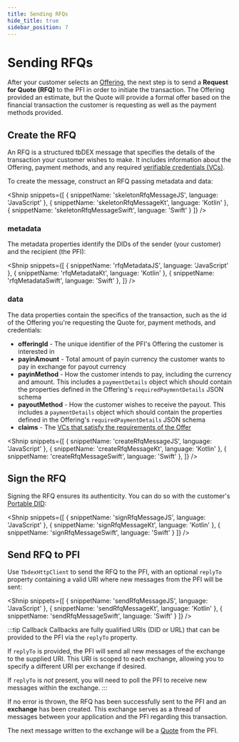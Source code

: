 ```yaml
---
title: Sending RFQs
hide_title: true
sidebar_position: 7
---
```


<LanguageSwitcher languages="JavaScript, Kotlin, Swift" />

# Sending RFQs

After your customer selects an [Offering](/docs/tbdex/pfi/creating-offerings), the next step is to send a **Request for Quote (RFQ)** to the PFI in order to initiate the transaction.
The Offering provided an estimate, but the Quote will provide a formal offer based on the financial transaction the customer is requesting as well as the payment methods provided.

## Create the RFQ
An RFQ is a structured tbDEX message that specifies the details of the transaction your customer wishes to make.
It includes information about the Offering, payment methods, and any required [verifiable credentials (VCs)](/docs/tbdex/wallet/managing-credentials).

To create the message, construct an RFQ passing metadata and data:

<Shnip
  snippets={[
    { snippetName: 'skeletonRfqMessageJS', language: 'JavaScript' },
    { snippetName: 'skeletonRfqMessageKt', language: 'Kotlin' },
    { snippetName: 'skeletonRfqMessageSwift', language: 'Swift' }
  ]}
/>

### metadata
The metadata properties identify the DIDs of the sender (your customer) and the recipient (the PFI):

<Shnip
  snippets={[
    { snippetName: 'rfqMetadataJS', language: 'JavaScript' },
    { snippetName: 'rfqMetadataKt', language: 'Kotlin' },
    { snippetName: 'rfqMetadataSwift', language: 'Swift' },
  ]}
/>

### data
The data properties contain the specifics of the transaction, such as the id of the Offering you're requesting the Quote for, payment methods, and credentials:

* **offeringId** - The unique identifier of the PFI's Offering the customer is interested in
* **payinAmount** - Total amount of payin currency the customer wants to pay in exchange for payout currency
* **payinMethod** - How the customer intends to pay, including the currency and amount. This includes a `paymentDetails` object which should contain the properties defined in the Offering's `requiredPaymentDetails` JSON schema
* **payoutMethod** - How the customer wishes to receive the payout. This includes a `paymentDetails` object which should contain the properties defined in the Offering's `requiredPaymentDetails` JSON schema
* **claims** - The [VCs that satisfy the requirements of the Offer](/docs/tbdex/wallet/managing-credentials#select-credentials-that-satisfy-requirements)

<Shnip
  snippets={[
    { snippetName: 'createRfqMessageJS', language: 'JavaScript' },
    { snippetName: 'createRfqMessageKt', language: 'Kotlin' },
    { snippetName: 'createRfqMessageSwift', language: 'Swift' },
  ]}
/>


## Sign the RFQ
Signing the RFQ ensures its authenticity. You can do so with the customer's [Portable DID](/docs/web5/build/decentralized-identifiers/how-to-create-did#portable-did):

<Shnip
  snippets={[
    { snippetName: 'signRfqMessageJS', language: 'JavaScript' },
    { snippetName: 'signRfqMessageKt', language: 'Kotlin' },
    { snippetName: 'signRfqMessageSwift', language: 'Swift' }
  ]}
/>


## Send RFQ to PFI
Use `TbdexHttpClient` to send the RFQ to the PFI, with an optional `replyTo` property containing a valid URI where new messages from the PFI will be sent:

<Shnip
  snippets={[
    { snippetName: 'sendRfqMessageJS', language: 'JavaScript' },
    { snippetName: 'sendRfqMessageKt', language: 'Kotlin' },
    { snippetName: 'sendRfqMessageSwift', language: 'Swift' }
  ]}
/>

:::tip Callback
Callbacks are fully qualified URIs (DID or URL) that can be provided to the PFI via the `replyTo` property.

If `replyTo` is provided, the PFI will send all new messages of the exchange to the supplied URI. 
This URI is scoped to each exchange, allowing you to specify a different URI per exchange if desired. 

If `replyTo` is _not_ present, you will need to poll the PFI to receive new messages within the exchange.
:::

If no error is thrown, the RFQ has been successfully sent to the PFI and an **exchange** has been created.
This exchange serves as a thread of messages between your application and the PFI regarding this transaction.

The next message written to the exchange will be a [Quote](/docs/tbdex/wallet/receive-quote) from the PFI.
